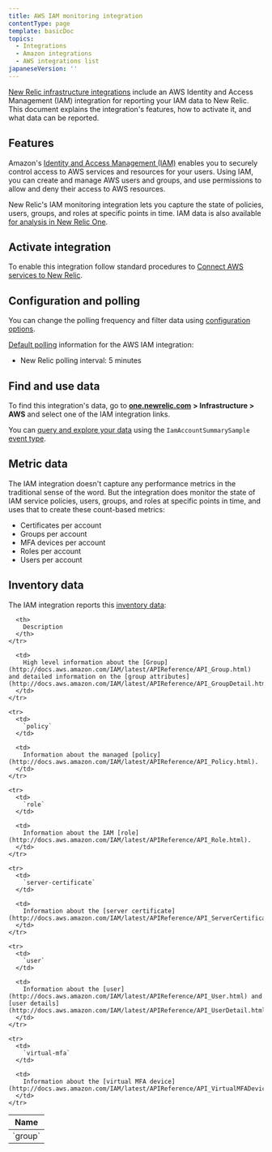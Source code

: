 ```yaml
---
title: AWS IAM monitoring integration
contentType: page
template: basicDoc
topics:
  - Integrations
  - Amazon integrations
  - AWS integrations list
japaneseVersion: ''
---
```


[New Relic infrastructure integrations](/docs/infrastructure/integrations-getting-started/getting-started/introduction-infrastructure-integrations) include an AWS Identity and Access Management (IAM) integration for reporting your IAM data to New Relic. This document explains the integration's features, how to activate it, and what data can be reported.

## Features

Amazon's [Identity and Access Management (IAM)](https://aws.amazon.com/iam/) enables you to securely control access to AWS services and resources for your users. Using IAM, you can create and manage AWS users and groups, and use permissions to allow and deny their access to AWS resources.

New Relic's IAM monitoring integration lets you capture the state of policies, users, groups, and roles at specific points in time. IAM data is also available [for analysis in New Relic One](https://docs.newrelic.com/docs/infrastructure/infrastructure-integrations/getting-started/connect-aws-integrations-infrastructure#insights).

## Activate integration

To enable this integration follow standard procedures to [Connect AWS services to New Relic](https://docs.newrelic.com/docs/infrastructure/infrastructure-integrations/getting-started/connect-aws-integrations-infrastructure).

## Configuration and polling

You can change the polling frequency and filter data using [configuration options](/docs/integrations/new-relic-integrations/getting-started/configure-polling-frequency-data-collection-cloud-integrations).

[Default polling](/docs/infrastructure/amazon-integrations/aws-integrations-list/aws-polling-intervals-infrastructure-integrations) information for the AWS IAM integration:

* New Relic polling interval: 5 minutes

## Find and use data

To find this integration's data, go to [**one.newrelic.com**](http://one.newrelic.com) **> Infrastructure > AWS** and select one of the IAM integration links.

You can [query and explore your data](https://docs.newrelic.com/docs/using-new-relic/data/understand-data/query-new-relic-data) using the `IamAccountSummarySample` [event type](/docs/insights/use-insights-ui/getting-started/introduction-new-relic-insights#event-type).

## Metric data

The IAM integration doesn't capture any performance metrics in the traditional sense of the word. But the integration does monitor the state of IAM service policies, users, groups, and roles at specific points in time, and uses that to create these count-based metrics:

* Certificates per account
* Groups per account
* MFA devices per account
* Roles per account
* Users per account

## Inventory data

The IAM integration reports this [inventory data](/docs/infrastructure/integrations-getting-started/getting-started/understand-integration-data-data-types#inventory-data):

<Table>
  <thead>
    <tr>
      <th width={285}>
        Name
      </th>

      <th>
        Description
      </th>
    </tr>
  </thead>

  <tbody>
    <tr>
      <td>
        `group`
      </td>

      <td>
        High level information about the [Group](http://docs.aws.amazon.com/IAM/latest/APIReference/API_Group.html) and detailed information on the [group attributes](http://docs.aws.amazon.com/IAM/latest/APIReference/API_GroupDetail.html).
      </td>
    </tr>

    <tr>
      <td>
        `policy`
      </td>

      <td>
        Information about the managed [policy](http://docs.aws.amazon.com/IAM/latest/APIReference/API_Policy.html).
      </td>
    </tr>

    <tr>
      <td>
        `role`
      </td>

      <td>
        Information about the IAM [role](http://docs.aws.amazon.com/IAM/latest/APIReference/API_Role.html).
      </td>
    </tr>

    <tr>
      <td>
        `server-certificate`
      </td>

      <td>
        Information about the [server certificate](http://docs.aws.amazon.com/IAM/latest/APIReference/API_ServerCertificate.html).
      </td>
    </tr>

    <tr>
      <td>
        `user`
      </td>

      <td>
        Information about the [user](http://docs.aws.amazon.com/IAM/latest/APIReference/API_User.html) and [user details](http://docs.aws.amazon.com/IAM/latest/APIReference/API_UserDetail.html).
      </td>
    </tr>

    <tr>
      <td>
        `virtual-mfa`
      </td>

      <td>
        Information about the [virtual MFA device](http://docs.aws.amazon.com/IAM/latest/APIReference/API_VirtualMFADevice.html).
      </td>
    </tr>
  </tbody>
</Table>
